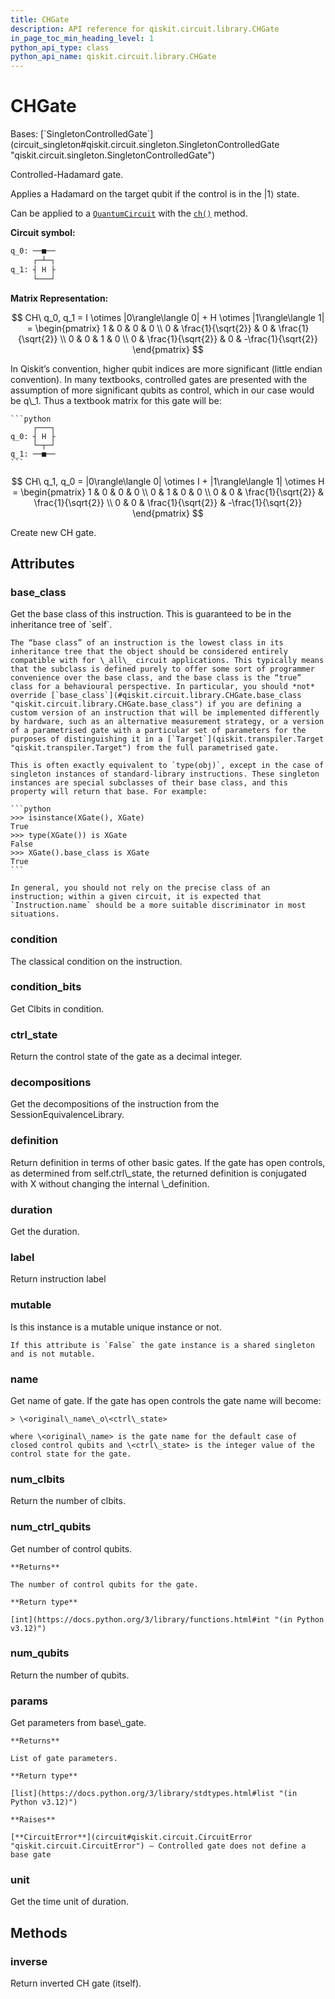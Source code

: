 ```yaml
---
title: CHGate
description: API reference for qiskit.circuit.library.CHGate
in_page_toc_min_heading_level: 1
python_api_type: class
python_api_name: qiskit.circuit.library.CHGate
---
```


# CHGate

<Class id="qiskit.circuit.library.CHGate" isDedicatedPage={true} github="https://github.com/Qiskit/qiskit/tree/stable/1.0/qiskit/circuit/library/standard_gates/h.py#L127-L249" signature="qiskit.circuit.library.CHGate(*args, _force_mutable=False, **kwargs)" modifiers="class">
  Bases: [`SingletonControlledGate`](circuit_singleton#qiskit.circuit.singleton.SingletonControlledGate "qiskit.circuit.singleton.SingletonControlledGate")

  Controlled-Hadamard gate.

  Applies a Hadamard on the target qubit if the control is in the $|1\rangle$ state.

  Can be applied to a [`QuantumCircuit`](qiskit.circuit.QuantumCircuit "qiskit.circuit.QuantumCircuit") with the [`ch()`](qiskit.circuit.QuantumCircuit#ch "qiskit.circuit.QuantumCircuit.ch") method.

  **Circuit symbol:**

  ```python
  q_0: ──■──
       ┌─┴─┐
  q_1: ┤ H ├
       └───┘
  ```

  **Matrix Representation:**

$$
CH\ q_0, q_1 =
I \otimes |0\rangle\langle 0| + H \otimes |1\rangle\langle 1| =
\begin{pmatrix}
1 & 0 & 0 & 0 \\
0 & \frac{1}{\sqrt{2}} & 0 & \frac{1}{\sqrt{2}} \\
0 & 0 & 1 & 0 \\
0 & \frac{1}{\sqrt{2}} & 0 & -\frac{1}{\sqrt{2}}
\end{pmatrix}
$$

  <Admonition title="Note" type="note">
    In Qiskit’s convention, higher qubit indices are more significant (little endian convention). In many textbooks, controlled gates are presented with the assumption of more significant qubits as control, which in our case would be q\_1. Thus a textbook matrix for this gate will be:

    ```python
         ┌───┐
    q_0: ┤ H ├
         └─┬─┘
    q_1: ──■──
    ```

$$
CH\ q_1, q_0 =
|0\rangle\langle 0| \otimes I + |1\rangle\langle 1| \otimes H =
\begin{pmatrix}
1 & 0 & 0 & 0 \\
0 & 1 & 0 & 0 \\
0 & 0 & \frac{1}{\sqrt{2}} & \frac{1}{\sqrt{2}} \\
0 & 0 & \frac{1}{\sqrt{2}} & -\frac{1}{\sqrt{2}}
\end{pmatrix}
$$
  </Admonition>

  Create new CH gate.

  ## Attributes

  ### base\_class

  <Attribute id="qiskit.circuit.library.CHGate.base_class">
    Get the base class of this instruction. This is guaranteed to be in the inheritance tree of `self`.

    The “base class” of an instruction is the lowest class in its inheritance tree that the object should be considered entirely compatible with for \_all\_ circuit applications. This typically means that the subclass is defined purely to offer some sort of programmer convenience over the base class, and the base class is the “true” class for a behavioural perspective. In particular, you should *not* override [`base_class`](#qiskit.circuit.library.CHGate.base_class "qiskit.circuit.library.CHGate.base_class") if you are defining a custom version of an instruction that will be implemented differently by hardware, such as an alternative measurement strategy, or a version of a parametrised gate with a particular set of parameters for the purposes of distinguishing it in a [`Target`](qiskit.transpiler.Target "qiskit.transpiler.Target") from the full parametrised gate.

    This is often exactly equivalent to `type(obj)`, except in the case of singleton instances of standard-library instructions. These singleton instances are special subclasses of their base class, and this property will return that base. For example:

    ```python
    >>> isinstance(XGate(), XGate)
    True
    >>> type(XGate()) is XGate
    False
    >>> XGate().base_class is XGate
    True
    ```

    In general, you should not rely on the precise class of an instruction; within a given circuit, it is expected that `Instruction.name` should be a more suitable discriminator in most situations.
  </Attribute>

  ### condition

  <Attribute id="qiskit.circuit.library.CHGate.condition">
    The classical condition on the instruction.
  </Attribute>

  ### condition\_bits

  <Attribute id="qiskit.circuit.library.CHGate.condition_bits">
    Get Clbits in condition.
  </Attribute>

  ### ctrl\_state

  <Attribute id="qiskit.circuit.library.CHGate.ctrl_state">
    Return the control state of the gate as a decimal integer.
  </Attribute>

  ### decompositions

  <Attribute id="qiskit.circuit.library.CHGate.decompositions">
    Get the decompositions of the instruction from the SessionEquivalenceLibrary.
  </Attribute>

  ### definition

  <Attribute id="qiskit.circuit.library.CHGate.definition">
    Return definition in terms of other basic gates. If the gate has open controls, as determined from self.ctrl\_state, the returned definition is conjugated with X without changing the internal \_definition.
  </Attribute>

  ### duration

  <Attribute id="qiskit.circuit.library.CHGate.duration">
    Get the duration.
  </Attribute>

  ### label

  <Attribute id="qiskit.circuit.library.CHGate.label">
    Return instruction label
  </Attribute>

  ### mutable

  <Attribute id="qiskit.circuit.library.CHGate.mutable">
    Is this instance is a mutable unique instance or not.

    If this attribute is `False` the gate instance is a shared singleton and is not mutable.
  </Attribute>

  ### name

  <Attribute id="qiskit.circuit.library.CHGate.name">
    Get name of gate. If the gate has open controls the gate name will become:

    > \<original\_name\_o\<ctrl\_state>

    where \<original\_name> is the gate name for the default case of closed control qubits and \<ctrl\_state> is the integer value of the control state for the gate.
  </Attribute>

  ### num\_clbits

  <Attribute id="qiskit.circuit.library.CHGate.num_clbits">
    Return the number of clbits.
  </Attribute>

  ### num\_ctrl\_qubits

  <Attribute id="qiskit.circuit.library.CHGate.num_ctrl_qubits">
    Get number of control qubits.

    **Returns**

    The number of control qubits for the gate.

    **Return type**

    [int](https://docs.python.org/3/library/functions.html#int "(in Python v3.12)")
  </Attribute>

  ### num\_qubits

  <Attribute id="qiskit.circuit.library.CHGate.num_qubits">
    Return the number of qubits.
  </Attribute>

  ### params

  <Attribute id="qiskit.circuit.library.CHGate.params">
    Get parameters from base\_gate.

    **Returns**

    List of gate parameters.

    **Return type**

    [list](https://docs.python.org/3/library/stdtypes.html#list "(in Python v3.12)")

    **Raises**

    [**CircuitError**](circuit#qiskit.circuit.CircuitError "qiskit.circuit.CircuitError") – Controlled gate does not define a base gate
  </Attribute>

  ### unit

  <Attribute id="qiskit.circuit.library.CHGate.unit">
    Get the time unit of duration.
  </Attribute>

  ## Methods

  ### inverse

  <Function id="qiskit.circuit.library.CHGate.inverse" github="https://github.com/Qiskit/qiskit/tree/stable/1.0/qiskit/circuit/library/standard_gates/h.py#L244-L246" signature="inverse(annotated=False)">
    Return inverted CH gate (itself).
  </Function>
</Class>

